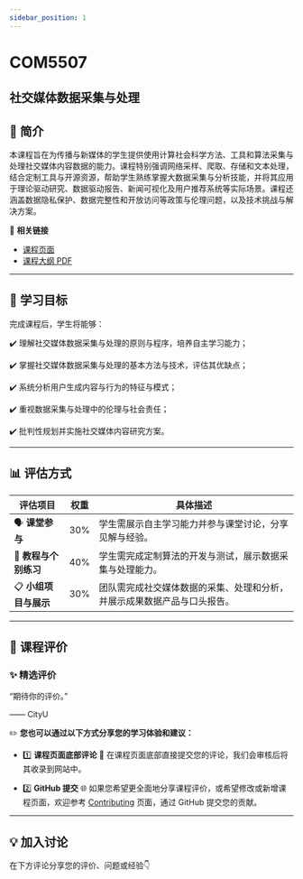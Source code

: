 ```yaml
---
sidebar_position: 1
---
```


# COM5507
## 社交媒体数据采集与处理

## **📘 简介**
本课程旨在为传播与新媒体的学生提供使用计算社会科学方法、工具和算法采集与处理社交媒体内容数据的能力。课程特别强调网络采样、爬取、存储和文本处理，结合定制工具与开源资源，帮助学生熟练掌握大数据采集与分析技能，并将其应用于理论驱动研究、数据驱动报告、新闻可视化及用户推荐系统等实际场景。课程还涵盖数据隐私保护、数据完整性和开放访问等政策与伦理问题，以及技术挑战与解决方案。

🔗 **相关链接**
- [课程页面](https://www.cityu.edu.hk/catalogue/pg/202526/course/COM5507.htm)
- [课程大纲 PDF](https://www.cityu.edu.hk/catalogue/pg/202526/course/COM5507.pdf)

---

## **🎯 学习目标**

完成课程后，学生将能够：

✔️ 理解社交媒体数据采集与处理的原则与程序，培养自主学习能力；

✔️ 掌握社交媒体数据采集与处理的基本方法与技术，评估其优缺点；

✔️ 系统分析用户生成内容与行为的特征与模式；

✔️ 重视数据采集与处理中的伦理与社会责任；

✔️ 批判性规划并实施社交媒体内容研究方案。

---

## **📊 评估方式**

| **评估项目**                | **权重** | **具体描述**                                                                                       |
|----------------------------|---------|---------------------------------------------------------------------------------------------------|
| 🗣️ **课堂参与**               | 30%     | 学生需展示自主学习能力并参与课堂讨论，分享见解与经验。                                                  |
| 📑 **教程与个别练习**          | 40%     | 学生需完成定制算法的开发与测试，展示数据采集与处理能力。                                                |
| 📋 **小组项目与展示**          | 30%     | 团队需完成社交媒体数据的采集、处理和分析，并展示成果数据产品与口头报告。                                        |

---

## **💬 课程评价**

### ✨ **精选评价**
<div className={commentStyles.commentBox}>
    <p className={commentStyles.commentText}>
        “期待你的评价。”
    </p>
    <p className={commentStyles.commentAuthor}>—— CityU</p>
</div>

✏️ **您也可以通过以下方式分享您的学习体验和建议：**

- 1️⃣ **课程页面底部评论**
💬 在课程页面底部直接提交您的评论，我们会审核后将其收录到网站中。

- 2️⃣ **GitHub 提交**
🌐 如果您希望更全面地分享课程评价，或希望修改或新增课程页面，欢迎参考 [Contributing](/contributing) 页面，通过 GitHub 提交您的贡献。

---

## **💡 加入讨论**

在下方评论分享您的评价、问题或经验👇
<Utterances />
